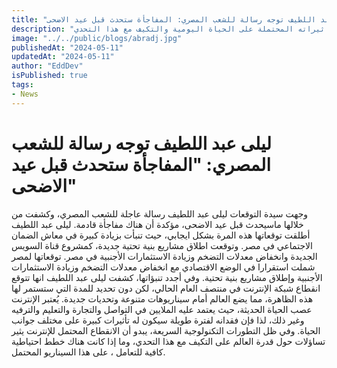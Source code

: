 ```yaml
---
title: "ليلى عبد اللطيف توجه رسالة للشعب المصري: المفاجأة ستحدث قبل عيد الاضحى"
description: "تحدثت ليلى عبد اللطيف عن توقعاتها للوضع الاقتصادي في مصر، مشيرة إلى احتمال انقطاع الإنترنت وتأثيراته المحتملة على الحياة اليومية والتكيف مع هذا التحدي."
image: "../../public/blogs/abradj.jpg"
publishedAt: "2024-05-11"
updatedAt: "2024-05-11"
author: "EddDev"
isPublished: true
tags:
- News
---
```


# ليلى عبد اللطيف توجه رسالة للشعب المصري: "المفاجأة ستحدث قبل عيد الاضحى"

وجهت سيدة التوقعات ليلى عبد اللطيف رسالة عاجلة للشعب المصري، وكشفت من خلالها ماسيحدث قبل عيد الاضحى، مؤكدة أن هناك مفاجأة قادمة.
ليلى عبد اللطيف أطلقت توقعاتها هذه المرة بشكل ايجابي، حيث تنبأت بزيادة كبيرة في معاش الضمان الاجتماعي في مصر. 
وتوقعت اطلاق مشاريع بنية تحتية جديدة، كمشروع قناة السويس الجديدة وانخفاض معدلات التضخم وزيادة الاستثمارات الأجنبية في مصر.
توقعاتها لمصر شملت استقرارا في الوضع الاقتصادي مع انخفاض معدلات التضخم وزيادة الاستثمارات الأجنبية وإطلاق مشاريع بنية تحتية.
وفي أجدد تنبؤاتها، كشفت ليلى عبد اللطيف انها تتوقع انقطاع شبكة الإنترنت في منتصف العام الحالي، لكن دون تحديد للمدة التي ستستمر لها هذه الظاهرة، مما يضع العالم أمام سيناريوهات متنوعة وتحديات جديدة.
يُعتبر الإنترنت عصب الحياة الحديثة، حيث يعتمد عليه الملايين في التواصل والتجارة والتعليم والترفيه وغير ذلك، لذا فإن فقدانه لفترة طويلة سيكون له تأثيرات كبيرة على مختلف جوانب الحياة.
وفي ظل التطورات التكنولوجية السريعة، يبدو أن الانقطاع المحتمل للإنترنت يثير تساؤلات حول قدرة العالم على التكيف مع هذا التحدي، وما إذا كانت هناك خطط احتياطية كافية للتعامل ، على هذا السيناريو المحتمل. 
